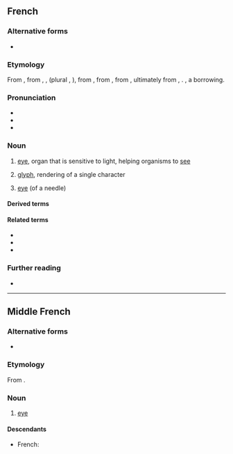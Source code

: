 {{also|oeil}}
==French==

===Alternative forms===
* {{l|fr|oeil}} {{qualifier|nonstandard}}

===Etymology===
From {{inh|fr|frm|œil}}, from {{inh|fr|fro|oil}}, {{m|fro|uel}}, {{m|fro|ueil}} (plural {{m|fro|olz}}, {{m|fro|ialz}}), from {{inh|fr|VL.|oclus}}, from {{inh|fr|la|oculus}}, from {{inh|fr|itc-pro|*okʷelos}}, ultimately from {{der|fr|ine-pro|*h₃okʷ-}}, {{m|ine-pro|*h₃ekʷ-||eye; to see}}. {{doublet|fr|oculus}}, a borrowing.

===Pronunciation===
* {{fr-IPA}}
* {{audio|Fr-œil.ogg|audio|lang=fr}}
* {{audio|Fr-Oeil-fr-Paris.ogg|Audio (FR)|lang=fr}}

===Noun===
{{fr-noun|m|yeux|œils}}

# {{lb|fr|anatomy|plural ''[[yeux]]''}} [[eye]], organ that is sensitive to light, helping organisms to [[see]]
# {{qualifier|plural ''[[œils]]''}} [[glyph]], rendering of a single character
# {{qualifier|plural ''[[œils]]''}} [[eye]] (of a needle)

====Derived terms====
{{der3|fr|à l'œil|à l'œil nu|coup d'œil|œil de lynx|œil pour œil, dent pour dent|clin d'œil|œiller|œillère|œillet}}

====Related terms====
* {{l|fr|inoculer}}
* {{l|fr|oculaire}}
* {{l|fr|oculiste}}

===Further reading===
* {{R:TLFi}}

{{catlangname|fr|terms spelled with Œ}}

----

==Middle French==

===Alternative forms===
* {{l|frm|oeil}}

===Etymology===
From {{inh|frm|fro|ueil}}.

===Noun===
{{frm-noun|m|yeulx}}

# {{lb|frm|anatomy}} [[eye]]

====Descendants====
* French: {{l|fr|œil}}